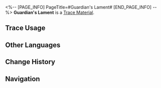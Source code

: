 <%-- [PAGE_INFO]
PageTitle=#Guardian's Lament#
[END_PAGE_INFO] --%>
{{Item Infobox
|id          = 110502
|image       = Item Guardian's Lament.png{{subst:void|<!--$UPLOAD:<<SpriteOutput/ItemFigures/110502.png>-<Item Guardian's Lament.png>-<Item Icons>>-->}}
|type        = Trace Material
|invCategory = Upgrade Materials
|rarity      = 4
|effect      = 
|description = Advanced level-up material for Traces.
|source1     = [[Echo of War (Everwinter Hill)]]
}}
{{Description|Together with this visor, the twisted wish of a Guardian also lies broken.<br />She had wanted to find a way out for her people to escape the Everwinter, but ended up becoming a puppet of a consciousness beyond her.<br /><br />''"Supreme Guardian, the title passed down to generations of Belobog's rulers, the one who looked after all the people &mdash; It never occurred to anyone that the Guardians themselves also long for care and protection."''}}
'''Guardian's Lament''' is a [[Trace Material]].

==Trace Usage==
{{Trace Usage}}

==Other Languages==
{{Other Languages
|en   = Guardian's Lament
|zhs  = 守护者的悲愿
|zht  = 守護者的悲願
|ja   = 守護者の悲願
|ko   = 수호자의 비원(悲願)
|es   = Lamento de la Guardiana
|fr   = Complainte d'une gardienne
|ru   = Скорбь хранительницы
|th   = Guardian's Lament
|vi   = Điều Ước Của Đấng Bảo Vệ
|de   = Lamento der Wächterin
|id   = Guardian's Lament
|pt   = Lamento do Guardião
}}

==Change History==
{{Change History|1.0}}

==Navigation==
{{Upgrade Material Navbox}}
